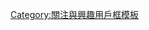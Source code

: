 {{Userbox
  |border-c     = #B20000
  |border-s     = 1
  |id-c         = #B20000
  |id-s         = 12
  |id-fc        = #FFFFFF
  |info-c       = #FFFFFF
  |info-s       = 9
  |info-fc      = #00054F
  |id           = <s>九鐵</s>
  |info         = 這個用戶不喜歡'''[[九廣鐵路|<span style="color: #00054F;">九廣鐵路</span>]]'''。
  |usercategory = 不喜歡九廣鐵路的維基人
}}<noinclude>
[[Category:關注與興趣用戶框模板]]
</noinclude>